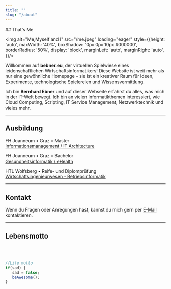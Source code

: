 ```yaml
---
title: ""
slug: "/about"
---
```


<p style={{textAlign:'center',}}>
## That's Me

</p>

<img alt="Me,Myself and I" src="/me.jpeg" loading="eager"
           style={{height: 'auto',
                  maxWidth: '40%',
                  boxShadow: '0px 0px 10px #000000',
                  borderRadius: '50%',
                  display: 'block',
                  marginLeft: 'auto',
                  marginRight: 'auto', 
                 }}/>

<p style={{textAlign: 'justify', hyphens:'auto', wordWrap: 'normal'}}>
   Willkommen auf <b>bebner.eu</b>, der virtuellen Spielwiese eines leidenschaftlichen Wirtschaftsinformatikers!
   Diese Website ist weit mehr als nur eine gewöhnliche Homepage – sie ist ein kreativer Raum für Ideen, 
   Experimente, technologische Spielereien und Wissensvermittlung.
   
   Ich bin <b>Bernhard Ebner</b>
   und auf dieser Webseite erfährst du alles, was mich in der IT-Welt bewegt.
   Ich bin an vielen Informatikthemen interessiert, wie Cloud Computing, Scripting, IT Service Management, 
   Netzwerktechnik und vieles mehr.

   
</p>
<hr/>

## Ausbildung

FH Joanneum • Graz • Master <br/>
[Informationsmanagement / IT Architecture](https://www.fh-joanneum.at/it-architecture/master/)

FH Joanneum • Graz • Bachelor <br/>
[Gesundheitsinformatik / eHealth](https://www.fh-joanneum.at/gesundheitsinformatik/bachelor/)

HTL Wolfsberg • Reife- und Diplomprüfung <br/>
[Wirtschaftsingenieurwesen - Betriebsinformatik](https://www.htl-wolfsberg.at/#ausbildung)
<hr/>

## Kontakt

Wenn du Fragen oder Anregungen hast, kannst du mich gern per [E-Mail](mailto:ebner.bernhard98@gmx.at?subject=Anfrage%20(Website)) kontaktieren.

<hr/>

## Lebensmotto
<br/><br/>

```js
//Life motto
if(sad) {
   sad = false;
   beAwesome();
}
```
